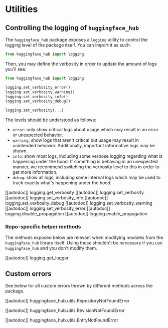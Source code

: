 # Utilities

## Controlling the logging of `huggingface_hub`

The `huggingface_hub` package exposes a `logging` utility to control the logging level of the package itself.
You can import it as such:

```py
from huggingface_hub import logging
```

Then, you may define the verbosity in order to update the amount of logs you'll see:

```python
from huggingface_hub import logging

logging.set_verbosity_error()
logging.set_verbosity_warning()
logging.set_verbosity_info()
logging.set_verbosity_debug()

logging.set_verbosity(...)
```

The levels should be understood as follows:

- `error`: only show critical logs about usage which may result in an error or unexpected behavior.
- `warning`: show logs that aren't critical but usage may result in unintended behavior.
Additionally, important informative logs may be shown.
- `info`: show most logs, including some verbose logging regarding what is happening under the hood.
If something is behaving in an unexpected manner, we recommend switching the verbosity level to this in order
to get more information.
- `debug`: show all logs, including some internal logs which may be used to track exactly what's happening
under the hood.

[[autodoc]] logging.get_verbosity
[[autodoc]] logging.set_verbosity
[[autodoc]] logging.set_verbosity_info
[[autodoc]] logging.set_verbosity_debug
[[autodoc]] logging.set_verbosity_warning
[[autodoc]] logging.set_verbosity_error
[[autodoc]] logging.disable_propagation
[[autodoc]] logging.enable_propagation

### Repo-specific helper methods

The methods exposed below are relevant when modifying modules from the `huggingface_hub` library itself.
Using these shouldn't be necessary if you use `huggingface_hub` and you don't modify them.

[[autodoc]] logging.get_logger

## Custom errors

See below for all custom errors thrown by different methods across the package.

[[autodoc]] huggingface_hub.utils.RepositoryNotFoundError

[[autodoc]] huggingface_hub.utils.RevisionNotFoundError

[[autodoc]] huggingface_hub.utils.EntryNotFoundError
